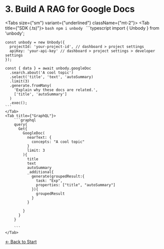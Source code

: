 

# 3. Build A RAG for Google Docs

<Tabs size={"sm"} variant={"underlined"} className={"mt-2"}>
    <Tab title={"SDK (.ts)"}>
    ```bash
    npm i unbody
    ```
    ```typescript
    import { Unbody } from 'unbody';

    const unbody = new Unbody({
      projectId: 'your-project-id', // dashboard > project settings 
      apiKey: 'your-api-key' // dashboard > project settings > developer settings
    });
    
    const { data } = await unbody.googleDoc
      .search.about('A cool topic')
      .select('title', 'text', 'autoSummary)
      .limit(3)
      .generate.fromMany(
        'Explain why these docs are related.',
        ['title', 'autoSummary']
      )
      .exec();
    ```
    </Tab>
    <Tab title={"GraphQL"}>
        ```graphql
        query{
          Get{
            GoogleDoc(
              nearText: {
                concepts: "A cool topic"
              }
              limit: 3
            ){
              title
              text
              autoSummary
              _additional{
                generate(groupedResult:{
                  task: "Exp",
                  properties: ["title", "autoSummary"]
                }){
                  groupedResult
                }
              }
              
            }
          }
        }

        ```
    </Tab>
</Tabs>


[← Back to Start](/first-projects/rag/1-setup)
